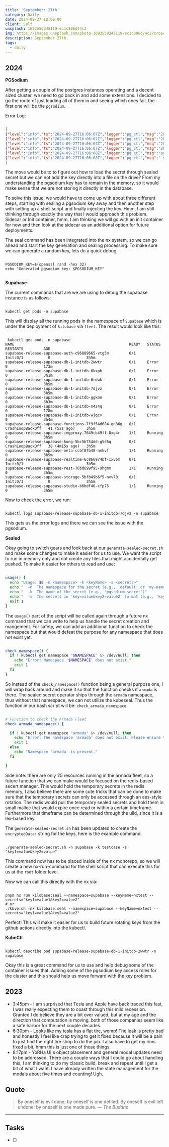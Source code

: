 ```yaml
---
title: 'September: 27th'
category: Daily
date: 2024-09-27 12:00:00
client: Self
unsplash: 1693550345119-ec1c806d74c2
img: https://images.unsplash.com/photo-1693550345119-ec1c806d74c2?crop=entropy&cs=srgb&fm=jpg&ixid=MnwzNjM5Nzd8MHwxfHJhbmRvbXx8fHx8fHx8fDE2ODE3NDg2ODY&ixlib=rb-4.0.3&q=85
description: September 27th. 
tags:
  - daily
---
```



## 2024

**PGSodium**

After getting a couple of the postgres instances operating and a decent sized cluster, we need to go back in and add some extensions.
I decided to go the route of just loading all of them in and seeing which ones fail, the first one will be the `pgsodium`.

Error Log:

```json

[
{"level":"info","ts":"2024-09-27T16:06:07Z","logger":"pg_ctl","msg":"2024-09-27 16:06:07.972 UTC [29] FATAL:  The getkey script \"/usr/share/postgresql/15/extension/pgsodium_getkey\" does not exists.","pipe":"stdout","logging_pod":"supabase-release-supabase-db-1-initdb"},
{"level":"info","ts":"2024-09-27T16:06:07Z","logger":"pg_ctl","msg":"2024-09-27 16:06:07.972 UTC [29] DETAIL:  The getkey script fetches the primary server secret key.","pipe":"stdout","logging_pod":"supabase-release-supabase-db-1-initdb"},
{"level":"info","ts":"2024-09-27T16:06:07Z","logger":"pg_ctl","msg":"2024-09-27 16:06:07.972 UTC [29] HINT:  You might want to create it and/or set \"pgsodium.getkey_script\" to the correct path.","pipe":"stdout","logging_pod":"supabase-release-supabase-db-1-initdb"},
{"level":"info","ts":"2024-09-27T16:06:07Z","logger":"pg_ctl","msg":"2024-09-27 16:06:07.972 UTC [29] LOG:  database system is shut down","pipe":"stdout","logging_pod":"supabase-release-supabase-db-1-initdb"},
{"level":"info","ts":"2024-09-27T16:06:08Z","logger":"pg_ctl","msg":"pg_ctl: could not start server","pipe":"stderr","logging_pod":"supabase-release-supabase-db-1-initdb"},
{"level":"info","ts":"2024-09-27T16:06:08Z","logger":"pg_ctl","msg":" stopped waiting","pipe":"stdout","logging_pod":"supabase-release-supabase-db-1-initdb"},
]

```

The move would be to to figure out how to load the secret through sealed secret but we can not add the key directly into a file on the drive?
From my understanding the pgsodium key has to remain in the memory, so it would make sense that we are not storing it directly in the database.

To solve this issue, we would have to come up with about three different steps, starting with sealing a pgsodium key away and then another step with setting up a shell script and finally injecting the key.
Hmm, I am still thinking through exactly the way that I would approach this problem.
Sidecar or Init container, hmm, I am thinking we will go with an init container for now and then look at the sidecar as an additional option for future deployments.

The seal command has been integrated into the nx system, so we can go ahead and start the key generation and sealing processing.
To make sure we can generate a random key, lets do a quick debug.

```shell

PGSODIUM_KEY=$(openssl rand -hex 32)
echo "Generated pgsodium key: $PGSODIUM_KEY"


```


**Supabase**

The current commands that are we are using to debug the supabase instance is as follows:

```shell

kubectl get pods -n supabase

```

This will display all the running pods in the namespace of `Supabase` which is under the deployment of `kilobase` via `fleet`.
The result would look like this:

```

 kubectl get pods -n supabase
NAME                                                   READY   STATUS             RESTARTS         AGE
supabase-release-supabase-auth-c96889665-vtg5m         0/1     Init:0/1           0                3h5m
supabase-release-supabase-db-1-initdb-2wwtr            0/1     Error              0                173m
supabase-release-supabase-db-1-initdb-6kxpb            0/1     Error              0                3h1m
supabase-release-supabase-db-1-initdb-6rdwk            0/1     Error              0                3h5m
supabase-release-supabase-db-1-initdb-7djvz            0/1     Error              0                3h5m
supabase-release-supabase-db-1-initdb-ggkmn            0/1     Error              0                3h3m
supabase-release-supabase-db-1-initdb-m4z4q            0/1     Error              0                178m
supabase-release-supabase-db-1-initdb-wjqcv            0/1     Error              0                3h4m
supabase-release-supabase-functions-7f9f54d684-gn86g   0/1     CrashLoopBackOff   41 (52s ago)     3h5m
supabase-release-supabase-imgproxy-7649cb49ff-8xg4r    1/1     Running            0                3h5m
supabase-release-supabase-kong-5bc5b754dd-g5d6q        0/1     CrashLoopBackOff   38 (4m15s ago)   3h5m
supabase-release-supabase-meta-ccbf87b48-nmkvf         1/1     Running            0                3h5m
supabase-release-supabase-realtime-6c866974bf-xxv6m    0/1     Init:0/1           0                3h5m
supabase-release-supabase-rest-76bd699f95-9hgmm        1/1     Running            0                3h5m
supabase-release-supabase-storage-5bfb49b6f5-nvv78     0/1     Init:0/1           0                3h5m
supabase-release-supabase-studio-b6bdf46-cfp75         1/1     Running            0                3h5m

```

Now to check the error, we run:

```shell

kubectl logs supabase-release-supabase-db-1-initdb-7djvz -n supabase

```

This gets us the error logs and there we can see the issue with the pgsodium.

**Sealed**

Okay going to switch gears and look back at our `generate-sealed-secret.sh` and make some changes to make it easier for us to use.
We want the script to run in memory only and not create any files that might accidentally get pushed.
To make it easier for others to read and use:

```bash

usage() {
  echo "Usage: $0 -n <namespace> -k <keyName> -s <secrets>"
  echo "  -n  The namespace for the secret (e.g., 'default' or 'my-namespace')"
  echo "  -k  The name of the secret (e.g., 'pgsodium-secret')"
  echo "  -s  The secrets in 'key=value&key2=value2' format (e.g., 'key1=value1&key2=value2')"
  exit 1
}

```

The `usage()` part of the script will be called again through a future nx command that we can write to help us handle the secret creation and mangement.
For safety, we can add an additional function to check the namespace but that would defeat the purpose for any namespace that does not exist yet.

```bash

check_namespace() {
  if ! kubectl get namespace "$NAMESPACE" &> /dev/null; then
    echo "Error: Namespace '$NAMESPACE' does not exist."
    exit 1
  fi
}

```
So instead of the `check_namespace()` function being a general purpose one, I will wrap back around and make it so that the function checks if `armada` is there.
The sealed secret operator ships through the `armada` namespace, thus without that namespace, we can not utilize the kubeseal.
Thus the function in our bash script will be: `check_armada_namespace`. 

```bash

# Function to check the Armada Fleet
check_armada_namespace() {

  if ! kubectl get namespace "armada" &> /dev/null; then
    echo "Error: The namespace 'armada' does not exist. Please ensure the Sealed Secrets operator is running in the 'armada' namespace."
    exit 1
  else
    echo "Namespace 'armada' is present."
  fi

}

```

Side note: there are only 25 resources running in the armada fleet, so a future function that we can make would be focused on the redis-based secert manager.
This would hold the temporary secrets in the redis memory, I also believe there are some cute tricks that can be done to make sure that the temporary secrets can only be accessed through an aes-style rotation.
The redis would pull the temporary sealed secrets and hold them in small malloc that would expire once read or within a certain timeframe.
Furthermore that timeframe can be determined through the ulid, since it is a lex-based key.

The `generate-sealed-secret.sh` has been updated to create the `encryptedData:` string for the keys, here is the example command. 

```shell

./generate-sealed-secret.sh -n supabase -k testcase -s "key1=value&key2=value"

```

This command now has to be placed inside of the nx monorepo, so we will create a new nx-run-command for the shell script that can execute this for us at the `root` folder level.

Now we can call this directly with the nx via:

```shell

pnpm nx run kilobase:seal --namespace=supabase --keyName=nxtest --secrets="key1=value1&key2=value2"
# or
./kbve.sh -nx kilobase:seal --namespace=supabase --keyName=nxtest --secrets="key1=value1&key2=value2"

```

Perfect! This will make it easier for us to build future rotating keys from the github actions directly into the kubectl.

**KubeCtl**

```shell

kubectl describe pod supabase-release-supabase-db-1-initdb-2wwtr -n supabase

```

Okay this is a great command for us to use and help debug some of the container issues that.
Adding some of the pgsodium key access roles for the cluster and this should help us move forward with the key problem.

## 2023
- 3:45pm - I am surprised that Tesla and Apple have back traced this fast, I was really expecting them to coast through this mild recession. Granted I do believe they are a bit over valued, but at my age and the direction that computation is moving, both of those companies seem like a safe harbor for the next couple decades.
- 6:30pm - Looks like my tesla has a flat tire, womp! The leak is pretty bad and honestly I feel like crap trying to get it fixed because it will be a pain to just find the right tire shop to do the job. I also have to get my rims fixed a bit, hmm this is just one of those things.
- 8:17pm - YoRHa UI's object placement and general modal updates need to be addressed. There are a couple ways that I could go about handling this, I am thinking to do my classic build, break and repeat until I get a bit of what I want. I have already written the state management for the modals about five times and counting! Ugh.


## Quote

> By oneself is evil done; by oneself is one defiled. By oneself is evil left undone; by oneself is one made pure.
> — <cite>The Buddha</cite>

---

## Tasks

- [ ]